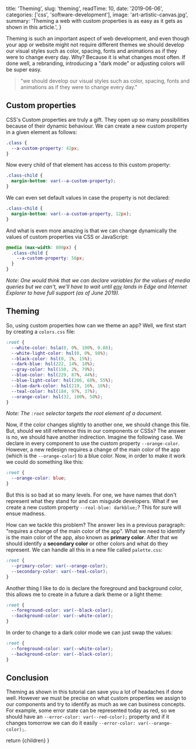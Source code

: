
  title: 'Theming',
  slug: 'theming',
  readTime: 10,
  date: '2019-06-06',
  categories: ['css', 'software-development'],
  image: 'art-artistic-canvas.jpg',
  summary: 'Theming a web with custom properties is as easy as it gets as shown in this article.',
}

Theming is such an important aspect of web development, and even though your app or website might not require different themes we should develop our visual styles such as color, spacing, fonts and animations as if they were to change every day. Why? Because it is what changes most often. If done well, a rebranding, introducing a "dark mode" or adjusting colors will be super easy.

> "we should develop our visual styles such as color, spacing, fonts and animations as if they were to change every day."

## Custom properties

CSS's Custom properties are truly a gift. They open up so many possibilities because of their dynamic behaviour. We can create a new custom property in a given element as follows:

```css
.class {
  --a-custom-property: 42px;
}
```

Now every child of that element has access to this custom property:

```css
.class-child {
  margin-bottom: var(--a-custom-property);
}
```

We can even set default values in case the property is not declared:

```css
.class-child {
  margin-bottom: var(--a-custom-property, 12px);
}
```

And what is even more amazing is that we can change dynamically the values of custom properties via CSS or JavaScript:

```css
@media (max-width: 800px) {
  .class-child {
    --a-custom-property: 56px;
  }
}
```

_Note: One would think that we can declare variables for the values of media queries but we can't, we'll have to wait until [env](https://developer.mozilla.org/en-US/docs/Web/CSS/env) lands in Edge and Internet Explorer to have full support (as of June 2019)._

## Theming

So, using custom properties how can we theme an app? Well, we first start by creating a `colors.css` file:

```css
:root {
  --white-color: hsla(0, 0%, 100%, 0.88);
  --white-light-color: hsl(0, 0%, 98%);
  --black-color: hsl(0, 1%, 15%);
  --dark-blue: hsl(222, 14%, 18%);
  --gray-color: hsl(150, 2%, 79%);
  --blue-color: hsl(229, 87%, 44%);
  --blue-light-color: hsl(206, 68%, 55%);
  --blue-dark-color: hsl(219, 16%, 16%);
  --teal-color: hsl(184, 97%, 37%);
  --orange-color: hsl(32, 100%, 50%);
}
```

_Note: The `:root` selector targets the root element of a document._

Now, if the color changes slightly to another one, we should change this file. But, should we still reference this in our components or CSSs? The answer is no, we should have another indirection. Imagine the following case. We declare in every component to use the custom property `--orange-color`. However, a new redesign requires a change of the main color of the app (which is the `--orange-color`) to a blue color. Now, in order to make it work we could do something like this:

```css
:root {
  --orange-color: blue;
}
```

But this is so bad at so many levels. For one, we have names that don't represent what they stand for and can misguide developers. What if we create a new custom property `--real-blue: darkblue;`? This for sure will ensue madness.

How can we tackle this problem? The answer lies in a previous paragraph: "requires a change of the main color of the app". What we need to identify is the main color of the app, also known as **primary color**. After that we should identify a **secondary color** or other colors and what do they represent. We can handle all this in a new file called `palette.css`:

```css
:root {
  --primary-color: var(--orange-color);
  --secondary-color: var(--teal-color);
}
```

Another thing I like to do is declare the foreground and background color, this allows me to create in a future a dark theme or a light theme:

```css
:root {
  --foreground-color: var(--black-color);
  --background-color: var(--white-color);
}
```

In order to change to a dark color mode we can just swap the values:

```css
:root {
  --foreground-color: var(--white-color);
  --background-color: var(--black-color);
}
```

## Conclusion

Theming as shown in this tutorial can save you a lot of headaches if done well. However we must be precise on what custom properties we assign to our components and try to identify as much as we can business concepts. For example, some error state can be represented today as red, so we should have an `--error-color: var(--red-color);` property and if it changes tomorrow we can do it easily `--error-color: var(--orange-color);`.

  return <MdxLayout slug="theming">{children}</MdxLayout>
}

